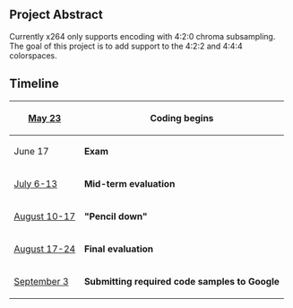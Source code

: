 {{SoCProject|year=2009|student=Jan Hämäläinen|mentor=Jason Garrett-Glaser }}

==Project Abstract==
Currently x264 only supports encoding with 4:2:0 chroma subsampling. The goal of this project is to add support to the 4:2:2 and 4:4:4 colorspaces.

==Timeline==
{| class="wikitable"
|-
! [http://socghop.appspot.com/document/show/program/google/gsoc2009/faqs#timeline May 23]
| '''Coding begins'''
|-
! June 17
| '''Exam'''
|-
! [http://socghop.appspot.com/document/show/program/google/gsoc2009/faqs#timeline July 6-13]
| '''Mid-term evaluation'''
|-
! [http://socghop.appspot.com/document/show/program/google/gsoc2009/faqs#timeline August 10-17]
| '''"Pencil down"'''
|-
! [http://socghop.appspot.com/document/show/program/google/gsoc2009/faqs#timeline August 17-24]
| '''Final evaluation'''
|-
! [http://socghop.appspot.com/document/show/program/google/gsoc2009/faqs#timeline September 3]
| '''Submitting required code samples to Google'''
|}